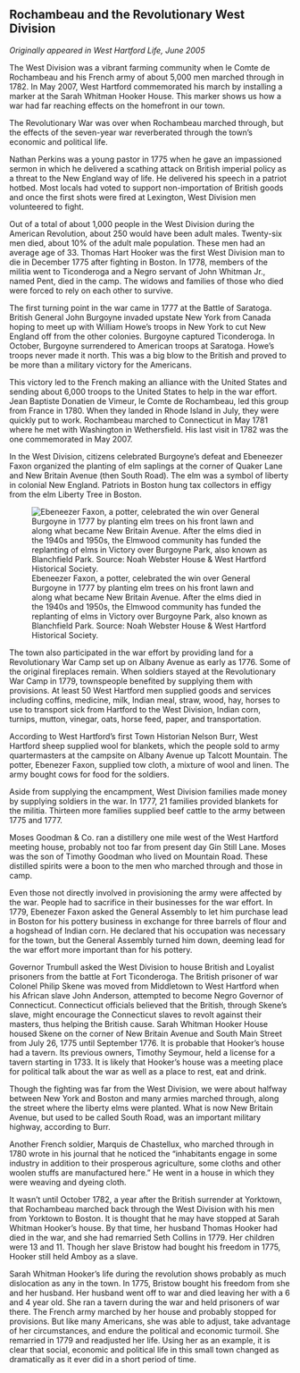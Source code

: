 ## Rochambeau and the Revolutionary West Division {-}

*Originally appeared in West Hartford Life, June 2005*

The West Division was a vibrant farming community when le Comte de Rochambeau and his French army of about 5,000 men marched through in 1782. In May 2007, West Hartford commemorated his march by installing a marker at the Sarah Whitman Hooker House. This marker shows us how a war had far reaching effects on the homefront in our town.

The Revolutionary War was over when Rochambeau marched through, but the effects of the seven-year war reverberated through the town’s economic and political life.

Nathan Perkins was a young pastor in 1775 when he gave an impassioned sermon in which he delivered a scathing attack on British imperial policy as a threat to the New England way of life. He delivered his speech in a patriot hotbed. Most locals had voted to support non-importation of British goods and once the first shots were fired at Lexington, West Division men volunteered to fight.

Out of a total of about 1,000 people in the West Division during the American Revolution, about 250 would have been adult males. Twenty-six men died, about 10% of the adult male population. These men had an average age of 33. Thomas Hart Hooker was the first West Division man to die in December 1775 after fighting in Boston. In 1778, members of the militia went to Ticonderoga and a Negro servant of John Whitman Jr., named Pent, died in the camp. The widows and families of those who died were forced to rely on each other to survive.

The first turning point in the war came in 1777 at the Battle of Saratoga. British General John Burgoyne invaded upstate New York from Canada hoping to meet up with William Howe’s troops in New York to cut New England off from the other colonies. Burgoyne captured Ticonderoga. In October, Burgoyne surrendered to American troops at Saratoga. Howe’s troops never made it north. This was a big blow to the British and proved to be more than a military victory for the Americans.

This victory led to the French making an alliance with the United States and sending about 6,000 troops to the United States to help in the war effort. Jean Baptiste Donatien de Vimeur, le Comte de Rochambeau, led this group from France in 1780. When they landed in Rhode Island in July, they were quickly put to work. Rochambeau marched to Connecticut in May 1781 where he met with Washington in Wethersfield. His last visit in 1782 was the one commemorated in May 2007.

In the West Division, citizens celebrated Burgoyne’s defeat and Ebeneezer Faxon organized the planting of elm saplings at the corner of Quaker Lane and New Britain Avenue (then South Road). The elm was a symbol of liberty in colonial New England. Patriots in Boston hung tax collectors in effigy from the elm Liberty Tree in Boston.

![Ebeneezer Faxon, a potter, celebrated the win over General Burgoyne in 1777 by planting elm trees on his front lawn and along what became New Britain Avenue. After the elms died in the 1940s and 1950s, the Elmwood community has funded the replanting of elms in Victory over Burgoyne Park, also known as Blanchfield Park. Source: Noah Webster House & West Hartford Historical Society.](images/01-FaxonHouse.jpg)

The town also participated in the war effort by providing land for a Revolutionary War Camp set up on Albany Avenue as early as 1776. Some of the original fireplaces remain. When soldiers stayed at the Revolutionary War Camp in 1779, townspeople benefited by supplying them with provisions. At least 50 West Hartford men supplied goods and services including coffins, medicine, milk, Indian meal, straw, wood, hay, horses to use to transport sick from Hartford to the West Division, Indian corn, turnips, mutton, vinegar, oats, horse feed, paper, and transportation.

According to West Hartford’s first Town Historian Nelson Burr, West Hartford sheep supplied wool for blankets, which the people sold to army quartermasters at the campsite on Albany Avenue up Talcott Mountain. The potter, Ebenezer Faxon, supplied tow cloth, a mixture of wool and linen. The army bought cows for food for the soldiers.

Aside from supplying the encampment, West Division families made money by supplying soldiers in the war. In 1777, 21 families provided blankets for the militia. Thirteen more families supplied beef cattle to the army between 1775 and 1777.

Moses Goodman & Co. ran a distillery one mile west of the West Hartford meeting house, probably not too far from present day Gin Still Lane. Moses was the son of Timothy Goodman who lived on Mountain Road. These distilled spirits were a boon to the men who marched through and those in camp.

Even those not directly involved in provisioning the army were affected by the war. People had to sacrifice in their businesses for the war effort. In 1779, Ebenezer Faxon asked the General Assembly to let him purchase lead in Boston for his pottery business in exchange for three barrels of flour and a hogshead of Indian corn. He declared that his occupation was necessary for the town, but the General Assembly turned him down, deeming lead for the war effort more important than for his pottery.

Governor Trumbull asked the West Division to house British and Loyalist prisoners from the battle at Fort Ticonderoga. The British prisoner of war Colonel Philip Skene was moved from Middletown to West Hartford when his African slave John Anderson, attempted to become Negro Governor of Connecticut. Connecticut officials believed that the British, through Skene’s slave, might encourage the Connecticut slaves to revolt against their masters, thus helping the British cause. Sarah Whitman Hooker House housed Skene on the corner of New Britain Avenue and South Main Street from July 26, 1775 until September 1776. It is probable that Hooker’s house had a tavern. Its previous owners, Timothy Seymour, held a license for a tavern starting in 1733. It is likely that Hooker’s house was a meeting place for political talk about the war as well as a place to rest, eat and drink.

Though the fighting was far from the West Division, we were about halfway between New York and Boston and many armies marched through, along the street where the liberty elms were planted. What is now New Britain Avenue, but used to be called South Road, was an important military highway, according to Burr.

Another French soldier, Marquis de Chastellux, who marched through in 1780 wrote in his journal that he noticed the “inhabitants engage in some industry in addition to their prosperous agriculture, some cloths and other woolen stuffs are manufactured here.” He went in a house in which they were weaving and dyeing cloth.

It wasn’t until October 1782, a year after the British surrender at Yorktown, that Rochambeau marched back through the West Division with his men from Yorktown to Boston. It is thought that he may have stopped at Sarah Whitman Hooker’s house. By that time, her husband Thomas Hooker had died in the war, and she had remarried Seth Collins in 1779. Her children were 13 and 11. Though her slave Bristow had bought his freedom in 1775, Hooker still held Amboy as a slave.

Sarah Whitman Hooker’s life during the revolution shows probably as much dislocation as any in the town. In 1775, Bristow bought his freedom from she and her husband. Her husband went off to war and died leaving her with a 6 and 4 year old. She ran a tavern during the war and held prisoners of war there. The French army marched by her house and probably stopped for provisions. But like many Americans, she was able to adjust, take advantage of her circumstances, and endure the political and economic turmoil. She remarried in 1779 and readjusted her life. Using her as an example, it is clear that social, economic and political life in this small town changed as dramatically as it ever did in a short period of time.
